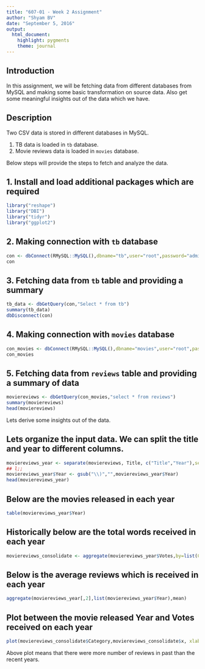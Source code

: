 ```yaml
---
title: "607-01 - Week 2 Assignment"
author: "Shyam BV"
date: "September 5, 2016"
output: 
  html_document: 
    highlight: pygments
    theme: journal
---
```


## Introduction

In this assignment, we will be fetching data from different databases from MySQL and making some basic transformation on source data. Also get some meaningful insights out of the data which we have.

## Description

Two CSV data is stored in different databases in MySQL. 

1. TB data is loaded in `tb` database.
2. Movie reviews data is loaded in `movies` database.

Below steps will provide the steps to fetch and analyze the data. 

## 1. Install and load additional packages which are required

```r
library("reshape")
library("DBI")
library("tidyr")
library("ggplot2")
```


## 2. Making connection with `tb` database

```r
con <- dbConnect(RMySQL::MySQL(),dbname="tb",user="root",password="admin")
con

```


## 3. Fetching data from `tb` table and providing a summary

```r
tb_data <- dbGetQuery(con,"Select * from tb")
summary(tb_data)
dbDisconnect(con)
```


## 4. Making connection with `movies` database

```r
con_movies <- dbConnect(RMySQL::MySQL(),dbname="movies",user="root",password="admin")
con_movies
```

## 5. Fetching data from `reviews` table and providing a summary of data

```r

moviereviews <- dbGetQuery(con_movies,"select * from reviews")
summary(moviereviews)
head(moviereviews)

```


Lets derive some insights out of the data.

## Lets organize the input data. We can split the title and year to different columns. 

```r
moviereviews_year <- separate(moviereviews, Title, c("Title","Year"),sep="\\(")
## l;;
moviereviews_year$Year <- gsub("\\)","",moviereviews_year$Year)
head(moviereviews_year)
```

## Below are the movies released in each year

```r
table(moviereviews_year$Year)
```

## Historically below are the total words received in each year

```r
moviereviews_consolidate <- aggregate(moviereviews_year$Votes,by=list(Category=moviereviews_year$Year),FUN=sum)
```

## Below is the average reviews which is received in each year

```r

aggregate(moviereviews_year[,2],list(moviereviews_year$Year),mean)
```

## Plot between the movie released Year and Votes received on each year

```r
plot(moviereviews_consolidate$Category,moviereviews_consolidate$x, xlab="Year", ylab = "Votes Received",main="Votes received per year") 

```

Above plot means that there were more number of reviews in past than the recent years. 